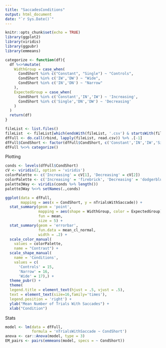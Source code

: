 ```yaml
---
title: "SaccadesConditions"
output: html_document
date: "`r Sys.Date()`"
---
```


```r
knitr::opts_chunk$set(echo = TRUE)
library(ggplot2)
library(viridis)
library(ggpubr)
library(emmeans)

categorize <- function(df){
  df %<>%mutate(
    WidthGroup = case_when(
      CondShort %in% c("Constant", "Single") ~ "Controls",
      CondShort %in% c('IW','DW') ~ "Wide",
      CondShort %in% c('IN','DN') ~ "Narrow"
    ),
    ExpectedGroup = case_when(
      CondShort %in% c('Constant','IN','IW') ~ 'Increasing',
      CondShort %in% c('Single','DN','DW') ~ 'Decreasing'
    )
  )
  return(df)
}

fileList <- list.files()
fileList  <- fileList[which(endsWith(fileList, '.csv') & startsWith(fileList,'summary'))]
dfFull <- do.call(rbind, lapply(fileList, read.csv)) %>% .[-1]
dfFull$CondShort <- factor(dfFull$CondShort, c('Constant','IN','IW','Single','DN','DW'))
dfFull %<>% categorize()

```

Plotting
```r
conds <- levels(dfFull$CondShort)
cV <- viridis(2, option = 'viridis')
colorPalette <- c('Increasing' = cV[1], 'Decreasing' = cV[2])
colorPalette <- c('Increasing' = 'firebrick', 'Decreasing' = 'dodgerblue')
palette3Way <- viridis(conds %>% length())
palette3Way %<>% setNames(.,conds)
```

```r
ggplot(data = dfFull,
       mapping = aes(x = CondShort, y = nTrialsWithSaccade)) +
  stat_summary(geom = 'point',
               mapping = aes(shape = WidthGroup, color = ExpectedGroup),
               fun = mean,
               size = 5) +
  stat_summary(geom = 'errorbar',
               fun.data = mean_cl_normal,
               width = .2) + 
  scale_color_manual(
    values = colorPalette,
    name = "Contrast") + 
  scale_shape_manual(
    name = 'Conditions',
    values = c(
      'Controls' = 15,
      'Narrow' = 16,
      'Wide' = 17),) + 
  theme_pubr() + 
  theme(
  legend.title = element_text(hjust = .5, vjust = .5),
  text = element_text(size=16,family='times'),
  legend.position = 'right') + 
  ylab("Mean Number of Trials With Saccades") + 
  xlab("Condition")
```
Stats
```r
model <- lm(data = dfFull,
            formula = 'nTrialsWithSaccade ~ CondShort')
anova <- car::Anova(model, type = 3)
EM_pairs <- pairs(emmeans(model, specs = ~ CondShort))
```
